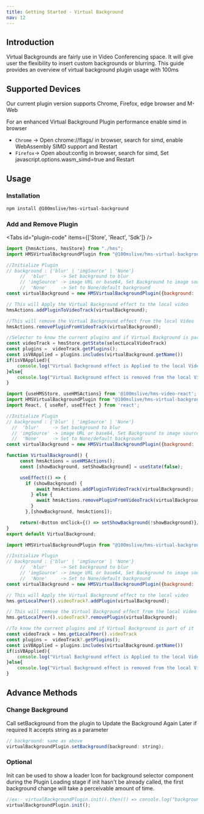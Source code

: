 ```yaml
---
title: Getting Started - Virtual Background
nav: 12
---
```


## Introduction

Virtual Backgrounds are fairly use in Video Conferencing space. It will give user the flexibility to
insert custom backgrounds or blurring.
This guide provides an overview of virtual background plugin usage with 100ms

## Supported Devices

Our current plugin version supports Chrome, Firefox, edge browser and M-Web

For an enhanced Virtual Background Plugin performance enable simd in browser

-  `Chrome` -> Open chrome://flags/ in browser, search for simd, enable WebAssembly SIMD support and Restart
-  `Firefox`-> Open about:config in browser, search for simd, Set javascript.options.wasm_simd=true and Restart

## Usage

### Installation

```bash
npm install @100mslive/hms-virtual-background
```

### Add and Remove Plugin

<Tabs id="plugin-code" items={['Store', 'React', 'Sdk']} />

<Tab id='plugin-code-0'>

```javascript
import {hmsActions, hmsStore} from "./hms";
import HMSVirtualBackgroundPlugin from "@100mslive/hms-virtual-background"

//Initialize Plugin
// background : {'blur' | 'imgSource' | 'None'}
     //  'blur'     -> Set background to blur
     // 'imgSource' -> image URL or base64, Set Background to image source
     //  'None'     -> Set to None/default background
const virtualBackground = new HMSVirtualBackgroundPlugin({background: 'blur'|'None'|imgSource})

// This will Apply the Virtual Background effect to the local video
hmsActions.addPluginToVideoTrack(virtualBackground);

//This will remove the Virtual Background effect from the local Video
hmsActions.removePluginFromVideoTrack(virtualBackground);

//Selector to know the current plugins and if Virtual Background is part of it
const videoTrack = hmsStore.getState(selectLocalVideoTrack)
const plugins =  videoTrack.getPlugins();
const isVBApplied = plugins.includes(virtualBackground.getName())
if(isVBApplied){
    console.log("Virtual Background effect is Applied to the local Video")
}else{
    console.log("Virtual Background effect is removed from the local Video")
}

```
</Tab>

<Tab id='plugin-code-1'>

```javascript
import {useHMSStore, useHMSActions} from '@100mslive/hms-video-react';
import HMSVirtualBackgroundPlugin from "@100mslive/hms-virtual-background"
import React, { useRef, useEffect } from 'react';

//Initialize Plugin
// background : {'blur' | 'imgSource' | 'None'}
  //  'blur'     -> Set background to blur
  // 'imgSource' -> image URL or base64, Set Background to image source
  //  'None'     -> Set to None/default background
const virtualBackground = new HMSVirtualBackgroundPlugin({background: 'blur'|'None'|imgSource})

function VirtualBackground() {
     const hmsActions = useHMSActions();
     const [showBackground, setShowBackground] = useState(false);

     useEffect(() => {
       if (showBackground) {
           await hmsActions.addPluginToVideoTrack(virtualBackground);
         } else {
           await hmsActions.removePluginFromVideoTrack(virtualBackground);
         }
       },[showBackground, hmsActions]);

     return(<Button onClick={() => setShowBackground(!showBackground)}/>)
}
export default VirtualBackground;
```
</Tab>

<Tab id='plugin-code-2'>

```javascript
import HMSVirtualBackgroundPlugin from "@100mslive/hms-virtual-background"

//Initialize Plugin
// background : {'blur' | 'imgSource' | 'None'}
     //  'blur'     -> Set background to blur
     // 'imgSource' -> image URL or base64, Set Background to image source
     //  'None'     -> Set to None/default background
const virtualBackground = new HMSVirtualBackgroundPlugin({background: 'blur'|'None'|imgSource})

// This will Apply the Virtual Background effect to the local video
hms.getLocalPeer().videoTrack?.addPlugin(virtualBackground);

// This will remove the Virtual Background effect from the local Video
hms.getLocalPeer().videoTrack?.removePlugin(virtualBackground);

//To know the current plugins and if Virtual Background is part of it
const videoTrack = hms.getLocalPeer().videoTrack
const plugins =  videoTrack?.getPlugins();
const isVBApplied = plugins.includes(virtualBackground.getName())
if(isVBApplied){
    console.log("Virtual Background effect is Applied to the local Video")
}else{
    console.log("Virtual Background effect is removed from the local Video")
}
```
</Tab>

## Advance Methods

### Change Background

Call setBackground from the plugin to Update the Background Again Later if required
It accepts string as a parameter

```jsx
// background: same as above
virtualBackgroundPlugin.setBackground(background: string);
```

### Optional

Init can be used to show a loader Icon for background selector component during the Plugin Loading stage
if init hasn't be already called, the first background change will take a perceivable amount of time.

```jsx
//ex:- virtualBackgroundPlugin.init().then(() => console.log("background can be changed now"))
virtualBackgroundPlugin.init();
```